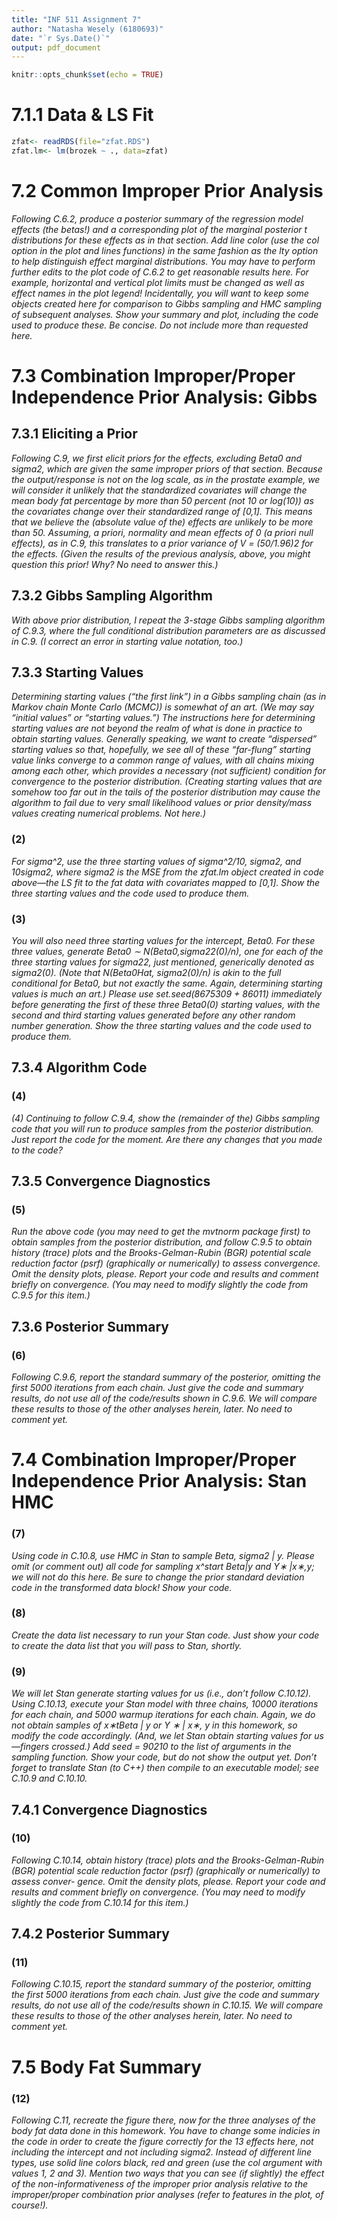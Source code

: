 ```yaml
---
title: "INF 511 Assignment 7"
author: "Natasha Wesely (6180693)"
date: "`r Sys.Date()`"
output: pdf_document
---
```


```r
knitr::opts_chunk$set(echo = TRUE)
```

# 7.1.1 Data & LS Fit
```r
zfat<- readRDS(file="zfat.RDS")
zfat.lm<- lm(brozek ~ ., data=zfat)
```

# 7.2 Common Improper Prior Analysis
*Following C.6.2, produce a posterior summary of the regression model effects (the betas!) and a corresponding plot of the marginal posterior t distributions for these effects as in that section. Add line color (use the col option in the plot and lines functions) in the same fashion as the lty option to help distinguish effect marginal distributions. You may have to perform further edits to the plot code of C.6.2 to get reasonable results here. For example, horizontal and vertical plot limits must be changed as well as effect names in the plot legend! Incidentally, you will want to keep some objects created here for comparison to Gibbs sampling and HMC sampling of subsequent analyses. Show your summary and plot, including the code used to produce these. Be concise. Do not include more than requested here.*

# 7.3 Combination Improper/Proper Independence Prior Analysis: Gibbs
## 7.3.1 Eliciting a Prior
*Following C.9, we first elicit priors for the effects, excluding Beta0 and sigma2, which are given the same improper priors of that section. Because the output/response is not on the log scale, as in the prostate example, we will consider it unlikely that the standardized covariates will change the mean body fat percentage by more than 50 percent (not 10 or log(10)) as the covariates change over their standardized range of [0,1]. This means that we believe the (absolute value of the) effects are unlikely to be more than 50. Assuming, a priori, normality and mean effects of 0 (a priori null effects), as in C.9, this translates to a prior variance of V = (50/1.96)2 for the effects. (Given the results of the previous analysis, above, you might question this prior! Why? No need to answer this.)*

## 7.3.2 Gibbs Sampling Algorithm
*With above prior distribution, I repeat the 3-stage Gibbs sampling algorithm of C.9.3, where the full conditional distribution parameters are as discussed in C.9. (I correct an error in starting value notation, too.)* 

## 7.3.3 Starting Values
*Determining starting values (“the first link”) in a Gibbs sampling chain (as in Markov chain Monte Carlo (MCMC)) is somewhat of an art. (We may say “initial values” or “starting values.”) The instructions here for determining starting values are not beyond the realm of what is done in practice to obtain starting values. Generally speaking, we want to create “dispersed” starting values so that, hopefully, we see all of these “far-flung” starting value links converge to a common range of values, with all chains mixing among each other, which provides a necessary (not sufficient) condition for convergence to the posterior distribution. (Creating starting values that are somehow too far out in the tails of the posterior distribution may cause the algorithm to fail due to very small likelihood values or prior density/mass values creating numerical problems. Not here.)*

### (2)
*For sigma^2, use the three starting values of sigma^2/10, sigma2, and 10sigma2, where sigma2 is the MSE from the zfat.lm object created in code above—the LS fit to the fat data with covariates mapped to [0,1]. Show the three starting values and the code used to produce them.*

### (3)
*You will also need three starting values for the intercept, Beta0. For these three values, generate Beta0 ∼ N(Beta0,sigma22(0)/n), one for each of the three starting values for sigma22, just mentioned, generically denoted as sigma2(0). (Note that N(Beta0Hat, sigma2(0)/n) is akin to the full conditional for Beta0, but not exactly the same. Again, determining starting values is much an art.) Please use set.seed(8675309 + 86011) immediately before generating the first of these three Beta0(0) starting values, with the second and third starting values generated before any other random number generation. Show the three starting values and the code used to produce them.*

## 7.3.4 Algorithm Code
### (4)
*(4) Continuing to follow C.9.4, show the (remainder of the) Gibbs sampling code that you will run to produce samples from the posterior distribution. Just report the code for the moment. Are there any changes that you made to the code?*

## 7.3.5 Convergence Diagnostics
### (5)
*Run the above code (you may need to get the mvtnorm package first) to obtain samples from the posterior distribution, and follow C.9.5 to obtain history (trace) plots and the Brooks-Gelman-Rubin (BGR) potential scale reduction factor (psrf) (graphically or numerically) to assess convergence. Omit the density plots, please. Report your code and results and comment briefly on convergence. (You may need to modify slightly the code from C.9.5 for this item.)*

## 7.3.6 Posterior Summary
### (6)
*Following C.9.6, report the standard summary of the posterior, omitting the first 5000 iterations from each chain. Just give the code and summary results, do not use all of the code/results shown in C.9.6. We will compare these results to those of the other analyses herein, later. No need to comment yet.*

# 7.4 Combination Improper/Proper Independence Prior Analysis: Stan HMC
### (7)
*Using code in C.10.8, use HMC in Stan to sample Beta, sigma2 | y. Please omit (or comment out) all code for sampling x^start Beta|y and Y∗ |x∗,y; we will not do this here. Be sure to change the prior standard deviation code in the transformed data block! Show your code.*

### (8) 
*Create the data list necessary to run your Stan code. Just show your code to create the data list that you will pass to Stan, shortly.*

### (9) 
*We will let Stan generate starting values for us (i.e., don’t follow C.10.12). Using C.10.13, execute your Stan model with three chains, 10000 iterations for each chain, and 5000 warmup iterations for each chain. Again, we do not obtain samples of x∗tBeta | y or Y ∗ | x∗, y in this homework, so modify the code accordingly. (And, we let Stan obtain starting values for us—fingers crossed.) Add seed = 90210 to the list of arguments in the sampling function. Show your code, but do not show the output yet. Don’t forget to translate Stan (to C++) then compile to an executable model; see C.10.9 and C.10.10.*

## 7.4.1 Convergence Diagnostics
### (10) 
*Following C.10.14, obtain history (trace) plots and the Brooks-Gelman-Rubin (BGR) potential scale reduction factor (psrf) (graphically or numerically) to assess conver- gence. Omit the density plots, please. Report your code and results and comment briefly on convergence. (You may need to modify slightly the code from C.10.14 for this item.)*

## 7.4.2 Posterior Summary
### (11)
*Following C.10.15, report the standard summary of the posterior, omitting the first 5000 iterations from each chain. Just give the code and summary results, do not use all of the code/results shown in C.10.15. We will compare these results to those of the other analyses herein, later. No need to comment yet.*

# 7.5 Body Fat Summary
### (12)
*Following C.11, recreate the figure there, now for the three analyses of the body fat data done in this homework. You have to change some indicies in the code in order to create the figure correctly for the 13 effects here, not including the intercept and not including sigma2. Instead of different line types, use solid line colors black, red and green (use the col argument with values 1, 2 and 3). Mention two ways that you can see (if slightly) the effect of the non-informativeness of the improper prior analysis relative to the improper/proper combination prior analyses (refer to features in the plot, of course!).*



















